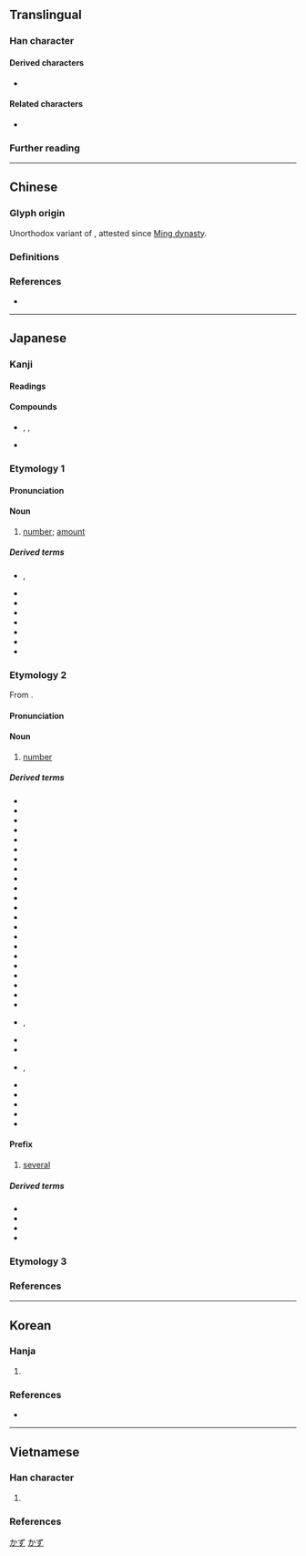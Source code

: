{{also|數}}
{{character info}}
==Translingual==
{{stroke order|strokes=13}}
{{ja-forms|数|数|[[數]]}}

===Han character===
{{Han char|rn=66|rad=攴|as=09|sn=13|four=98440|canj=FVOK|ids=⿰娄攵}}

====Derived characters====
* {{l|mul|[[𫣫]], [[𪢒]], [[擞]], [[𥐈]], [[𬳛]], [[薮]], [[𥨧]], [[䉤]], [[𡦤]], [[𫻍]]}}

====Related characters====
* {{l|mul|數}} {{q|Orthodox [[Traditional Chinese|traditional form]]}}

===Further reading===
{{Han ref|kx=0474.131|dkj=13319|dj=0827.260|hdz=21470.190|uh=6570}}

----

==Chinese==

===Glyph origin===
Unorthodox variant of {{zh-l|數*}}, attested since [[w:Ming dynasty|Ming dynasty]].

===Definitions===
{{zh-see|數|sv}}

===References===
* {{R:twedu|A01739-001#34}}

----

==Japanese==
{{ja-kanji forms|数|數}}

===Kanji===
{{ja-kanji|grade=2|rs=攴09|kyu=數}}

====Readings====
{{ja-readings
|goon=しゅ<しゆ, そく
|kanon=す, さく, しょく<しよく
|kanyoon=すう
|kun=かぞ-える<かぞ-へる, かず-, せ-める
}}

====Compounds====
* {{ja-r|数%珠|じゅ%ず}}, {{ja-r|数%珠|ず%ず}}, {{ja-r|数%珠|じゅ%じゅ}}
* {{ja-r|数%奇%屋|す%き%や}}

===Etymology 1===
{{ja-kanjitab|かず|yomi=k}}

{{rfe|ja|From {{inh|ja|ojp|-}}}}

====Pronunciation====
{{ja-pron|y=k|かず|acc=1|acc_ref=SMK2}}

====Noun====
{{ja-noun|kyu=數|かず}}

# [[number]]; [[amount]]
#: {{ja-usex|人 の '''数'''|ひと の '''かず'''|'''number''' of people}}
#: {{ja-usex|夜%空 の 星 の '''数'''|よ%ぞら の ほし の '''かず'''|the '''number''' of stars in the night sky}}

=====Derived terms=====
{{der-top3}}
* {{ja-r|数%々|かず%かず|rom=-}}, {{ja-r|数%数|かず%かず}}
* {{ja-r|数%的|かず%てき}}
* {{ja-r|数%札|かず%ふだ}}
* {{ja-r|数%矢|かず%や}}
* {{ja-r|御%数|お%かず}}
* {{ja-r|口%数|くち%かず}}
* {{ja-r|人%数|ひと%かず}}
* {{ja-r|数%歯%巨%頭|カズ%ハ%ゴン%ドウ}}
{{der-bottom}}

===Etymology 2===
{{ja-kanjitab|すう|yomi=kanyoon}}

From {{der|ja|ltc|sort=すう|-}} {{ltc-l|數|id=1+2}}.

====Pronunciation====
{{ja-pron|y=o|すう|acc=1|acc_ref=SMK2}}

====Noun====
{{ja-noun|kyu=數|すう}}

# {{lb|ja|mathematics}} [[number]]

=====Derived terms=====
{{der-top3}}
* {{ja-r|数%学|すう%がく|mathematics}}
* {{ja-r|数%字|すう%じ}}
* {{ja-r|数%式|すう%しき}}
* {{ja-r|数%値|すう%ち}}
* {{ja-r|数%的|すう%てき}}
* {{ja-r|数%独|すう%どく|sudoku}}
* {{ja-r|数%量|すう%りょう}}
* {{ja-r|奇%数|き%すう}}
* {{ja-r|偶%数|ぐう%すう}}
* {{ja-r|件%数|けん%すう}}
* {{ja-r|軒%数|けん%すう}}
* {{ja-r|口%数|こう%すう}}
* {{ja-r|算%数|さん%すう}}
* {{ja-r|実%数|じっ%すう|real number}}
* {{ja-r|除%数|じょ%すう}}
* {{ja-r|乗%数|じょう%すう}}
* {{ja-r|整%数|せい%すう|integer}}
* {{ja-r|多%数|た%すう}}
* {{ja-r|対%数|たい%すう|logarithm}}
* {{ja-r|丁%数|ちょう%すう}}
* {{ja-r|坪%数|つぼ%すう}}
* {{ja-r|定%数|てい%すう|constant}}
* {{ja-r|人%数|にん%ずう}}, {{ja-r|人%数|にん%ず}}
* {{ja-r|年%数|ねん%すう}}
* {{ja-r|端%数|は%すう}}
* {{ja-r|複%数|ふく%すう|rom=-}}, {{ja-r|復%数|ふく%すう}}
* {{ja-r|変%数|へん%すう|variable}}
* {{ja-r|枚%数|まい%すう}}
* {{ja-r|自%然%数|し%ぜん%すう|[[natural number]]}}
* {{ja-r|助%数%詞|じょ%すう%し|[[counter]] word}}
* {{ja-r|複%素%数|ふく%そ%すう|[[complex number]]}}
{{der-bottom}}

====Prefix====
{{ja-pos|すう|prefix}}

# [[several]]
#: {{ja-usex|'''数'''百%人|'''すう'''ひゃく%にん|'''several''' hundred people}}

=====Derived terms=====
{{der-top3}}
* {{ja-r|数%隻|すう%せき}}
* {{ja-r|数%匹|すう%ひき}}
* {{ja-r|数%百|すう%ひゃく}}
* {{ja-r|数%百%万|すう%ひゃく%まん}}
{{der-bottom}}

===Etymology 3===
{{ja-kanjitab|しばしば|yomi=k}}
{{ja-see|しばしば}}

===References===
<references/>

[[Category:Japanese basic words|かず]]
[[Category:ja:Mathematics|かず]]

----

==Korean==

===Hanja===
{{ko-hanja|세다|셀|수}}

# {{alt form|ko|數||{{hanja form of|수|[[number]]}}}}

===References===
* {{R:zonmal|25968}}

{{categorize|ko|Hanja variant forms|sort=수}}

----

==Vietnamese==

===Han character===
{{vi-readings|rs=攴09
|hanviet=số-tdcntd;gdhn
|phienthiet=
|nom=số-tdcntd;gdhn, sổ-tdcntd;gdhn, sộ-tdcntd;gdhn, sỗ-gdhn, xọ-gdhn
}}

# {{alternative form of|vi|數}}

===References===
<references/>